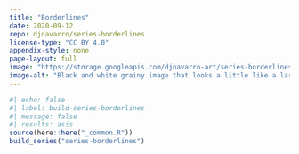```yaml
---
title: "Borderlines"
date: 2020-09-12
repo: djnavarro/series-borderlines
license-type: "CC BY 4.0"
appendix-style: none
page-layout: full
image: "https://storage.googleapis.com/djnavarro-art/series-borderlines/800/right-ff_12_1-3-1.png"
image-alt: "Black and white grainy image that looks a little like a large circle with rays extending from it"
---
```

   
::: {.grid}
  
```r
#| echo: false
#| label: build-series-borderlines
#| message: false
#| results: asis
source(here::here("_common.R"))
build_series("series-borderlines")
```
   
:::
   
